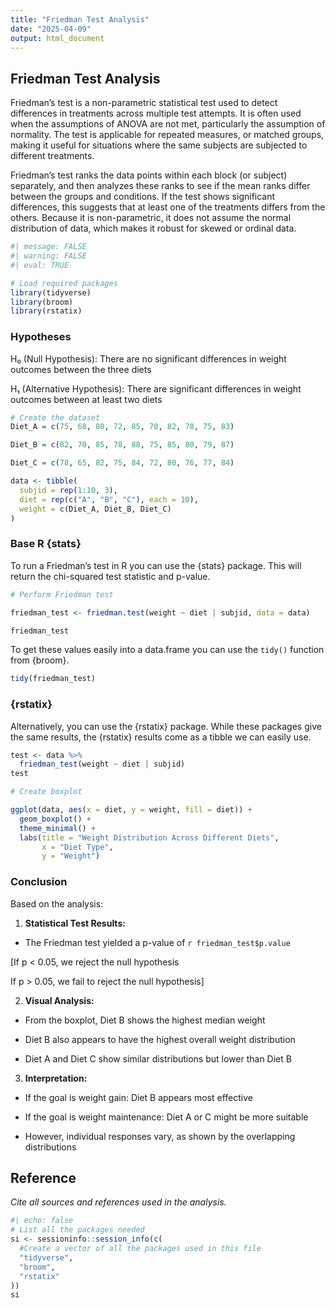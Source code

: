 ```yaml
---
title: "Friedman Test Analysis"
date: "2025-04-09"
output: html_document
---
```


## Friedman Test Analysis

Friedman's test is a non-parametric statistical test used to detect differences in treatments across multiple test attempts. It is often used when the assumptions of ANOVA are not met, particularly the assumption of normality. The test is applicable for repeated measures, or matched groups, making it useful for situations where the same subjects are subjected to different treatments.

Friedman’s test ranks the data points within each block (or subject) separately, and then analyzes these ranks to see if the mean ranks differ between the groups and conditions. If the test shows significant differences, this suggests that at least one of the treatments differs from the others. Because it is non-parametric, it does not assume the normal distribution of data, which makes it robust for skewed or ordinal data.


```r
#| message: FALSE
#| warning: FALSE
#| eval: TRUE

# Load required packages
library(tidyverse)
library(broom)
library(rstatix) 

```


### Hypotheses

H₀ (Null Hypothesis): There are no significant differences in weight outcomes between the three diets

H₁ (Alternative Hypothesis): There are significant differences in weight outcomes between at least two diets 

```r

# Create the dataset
Diet_A = c(75, 68, 80, 72, 85, 70, 82, 78, 75, 83)

Diet_B = c(82, 70, 85, 78, 88, 75, 85, 80, 79, 87)

Diet_C = c(78, 65, 82, 75, 84, 72, 80, 76, 77, 84)

data <- tibble(
  subjid = rep(1:10, 3),
  diet = rep(c("A", "B", "C"), each = 10), 
  weight = c(Diet_A, Diet_B, Diet_C)
)

```

### Base R {stats}

To run a Friedman's test in R you can use the {stats} package. This will return the chi-squared test statistic and p-value. 
```r

# Perform Friedman test

friedman_test <- friedman.test(weight ~ diet | subjid, data = data)

friedman_test

```
To get these values easily into a data.frame you can use the `tidy()` function from {broom}.
```r
tidy(friedman_test)
```

### {rstatix}

Alternatively, you can use the {rstatix} package. While these packages give the same results, the {rstatix} results come as a tibble we can easily use. 
```r
test <- data %>% 
  friedman_test(weight ~ diet | subjid)
test
```

```r

# Create boxplot

ggplot(data, aes(x = diet, y = weight, fill = diet)) +
  geom_boxplot() +
  theme_minimal() +
  labs(title = "Weight Distribution Across Different Diets",
       x = "Diet Type",
       y = "Weight") 

```

### Conclusion

Based on the analysis:

1.  **Statistical Test Results:**

-   The Friedman test yielded a p-value of `r friedman_test$p.value`

\[If p \< 0.05, we reject the null hypothesis

If p \> 0.05, we fail to reject the null hypothesis\]

2.  **Visual Analysis:**

-   From the boxplot, Diet B shows the highest median weight

-   Diet B also appears to have the highest overall weight distribution

-   Diet A and Diet C show similar distributions but lower than Diet B


3.  **Interpretation:**

-   If the goal is weight gain: Diet B appears most effective

-   If the goal is weight maintenance: Diet A or C might be more suitable

-   However, individual responses vary, as shown by the overlapping distributions

## Reference

*Cite all sources and references used in the analysis.*

::: {.callout-note collapse="true" title="Session Info"}
```r
#| echo: false
# List all the packages needed 
si <- sessioninfo::session_info(c(
  #Create a vector of all the packages used in this file 
  "tidyverse",
  "broom",
  "rstatix"
))
si
```
:::

